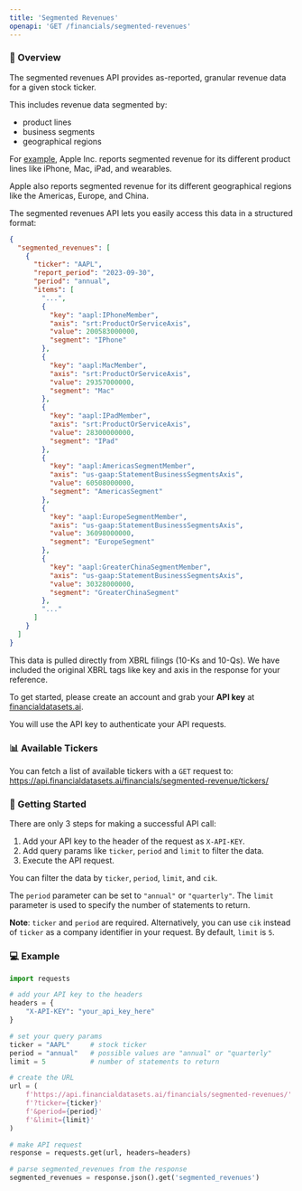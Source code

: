 ```yaml
---
title: 'Segmented Revenues'
openapi: 'GET /financials/segmented-revenues'
---
```


### 👋  Overview
The segmented revenues API provides as-reported, granular revenue data for a given stock ticker.

This includes revenue data segmented by:
- product lines
- business segments
- geographical regions

For [example](https://api.financialdatasets.ai/financials/segmented-revenues/?ticker=AAPL&limit=1&period=annual), Apple Inc. reports segmented revenue for its different product lines like iPhone, Mac, iPad, and wearables.

Apple also reports segmented revenue for its different geographical regions like the Americas, Europe, and China.

The segmented revenues API lets you easily access this data in a structured format:
```json
{
  "segmented_revenues": [
    {
      "ticker": "AAPL",
      "report_period": "2023-09-30",
      "period": "annual",
      "items": [
        "...",
        {
          "key": "aapl:IPhoneMember",
          "axis": "srt:ProductOrServiceAxis",
          "value": 200583000000,
          "segment": "IPhone"
        },
        {
          "key": "aapl:MacMember",
          "axis": "srt:ProductOrServiceAxis",
          "value": 29357000000,
          "segment": "Mac"
        },
        {
          "key": "aapl:IPadMember",
          "axis": "srt:ProductOrServiceAxis",
          "value": 28300000000,
          "segment": "IPad"
        },
        {
          "key": "aapl:AmericasSegmentMember",
          "axis": "us-gaap:StatementBusinessSegmentsAxis",
          "value": 60508000000,
          "segment": "AmericasSegment"
        },
        {
          "key": "aapl:EuropeSegmentMember",
          "axis": "us-gaap:StatementBusinessSegmentsAxis",
          "value": 36098000000,
          "segment": "EuropeSegment"
        },
        {
          "key": "aapl:GreaterChinaSegmentMember",
          "axis": "us-gaap:StatementBusinessSegmentsAxis",
          "value": 30328000000,
          "segment": "GreaterChinaSegment"
        },
        "..."
      ]
    }
  ]
}
```

This data is pulled directly from XBRL filings (10-Ks and 10-Qs).  We have included the original XBRL tags like key and axis in the response for your reference.

To get started, please create an account and grab your <b>API key</b> at [financialdatasets.ai](https://financialdatasets.ai).

You will use the API key to authenticate your API requests.

### 📊 Available Tickers
You can fetch a list of available tickers with a `GET` request to:
https://api.financialdatasets.ai/financials/segmented-revenue/tickers/

###  🚀  Getting Started
There are only 3 steps for making a successful API call:
1. Add your API key to the header of the request as `X-API-KEY`.
2. Add query params like `ticker`, `period` and `limit` to filter the data.
3. Execute the API request.

You can filter the data by `ticker`, `period`, `limit`, and `cik`.

The `period` parameter can be set to `"annual"` or `"quarterly"`. The `limit` parameter is used to specify the number of statements to return.

**Note**: `ticker` and `period` are required. Alternatively, you can use `cik` instead of `ticker` as a company identifier in your request.  By default, `limit` is `5`.

### 💻  Example
```python Segmented Revenues
import requests

# add your API key to the headers
headers = {
    "X-API-KEY": "your_api_key_here"
}

# set your query params
ticker = "AAPL"     # stock ticker
period = "annual"   # possible values are "annual" or "quarterly"
limit = 5           # number of statements to return

# create the URL
url = (
    f'https://api.financialdatasets.ai/financials/segmented-revenues/'
    f'?ticker={ticker}'
    f'&period={period}'
    f'&limit={limit}'
)

# make API request
response = requests.get(url, headers=headers)

# parse segmented_revenues from the response
segmented_revenues = response.json().get('segmented_revenues')
```
